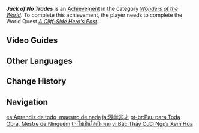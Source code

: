 {{Achievement Infobox
|id           = 81215
|order id     = 1201
|category     = Wonders of the World
|description  = Get to know the story of [[Tang Wuchou]], hero of the cliffs.
|requirements = Complete ''[[A Cliff-Side Hero's Past]]''.
|primogems    = 5
|tracking     = 
|hidden       = 1
|topic        = 
|type         = Quest
}}
'''''Jack of No Trades''''' is an [[Achievement]] in the category ''[[Wonders of the World]]''. To complete this achievement, the player needs to complete the World Quest ''[[A Cliff-Side Hero's Past]]''.
<!--
==Trivia==
-->
==Video Guides==
{{EVT
|video1   = 7W-NNPrFhE
|caption1 = Jack of No Trades Hidden Achievement

|video2   = https://youtu.be/kxvBckE6myQ
|caption2 = Jack of No Trades Guide
}}

==Other Languages==
{{Other Languages
|en      = Jack of No Trades
|zhs     = 三脚猫渭水非熊
|zhs_rm  = Sānjiǎomāo Wèishuǐ Fēixióng
|zht     = 三腳貓渭水非熊
|zht_rm  = Sānjiǎomāo Wèishuǐ Fēixióng
|zh_tl   = 
|ja      = 浅学非才
|ja_rm   = Sengaku-hisai{{Assumed}}
|ja_tl   = Shallow Learning, Limited Ability
|ko      = 어설픈 강태공
|ko_rm   = Eoseolpeun Gang-taegong
|ko_tl   = Bogus Grand Duke Jiang
|es      = Aprendiz de todo, maestro de nada
|es_tl   = Apprentice of Everything, Master of Nothing
|fr      = Touche-à-tout, bon à rien
|fr_tl   = Jack of All Trades, Good-For-Nothing
|ru      = Ломастер на все руки
|ru_tl   = 
|th      = ไม่เป็นโล้เป็นพาย
|th_rm   = 
|th_tl   = 
|vi      = Bậc Thầy Cưỡi Ngựa Xem Hoa
|vi_tl   = 
|de      = Lehrling von allem, Meister von nichts
|de_tl   = Apprentice of Everything, Master of Nothing
|id      = Tong Kosong Nyaring Bunyinya
|id_tl   = "People That Know Nothing are Usually the Noisiest"
|id_note = An Indonesian proverb which mean "People that know nothing are usually the noisiest". The literal meaning is "Empty Drum Makes a Loud Sound"
|pt      = Pau para Toda Obra, Mestre de Ninguém
|pt_tl   = 
|tr      = On Parmağında Sıfır Marifet
|tr_tl   = On Ten Fingers, Zero Ingenuity
|tr_note = A play on the turkish idiom {{tr|on parmağında on marifet|lit=On ten fingers, ten ingenuities}}, which refers to a person that finds success in anything they do, so the Turkish localization translates to "a person that fails in anything they do."
|it      = Il tuttofare buono a nulla
|it_tl   = 
}}

==Change History==
{{Change History|2.6}}
<!--
==References==
{{Reflist}}
-->
==Navigation==
{{Achievement Navbox|Wonders of the World|Quest}}

[[es:Aprendiz de todo, maestro de nada]]
[[ja:浅学非才]]
[[pt-br:Pau para Toda Obra, Mestre de Ninguém]]
[[th:ไม่เป็นโล้เป็นพาย]]
[[vi:Bậc Thầy Cưỡi Ngựa Xem Hoa]]